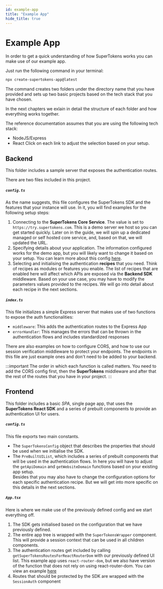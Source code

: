 ```yaml
---
id: example-app
title: "Example App"
hide_title: true
---
```



# Example App

In order to get a quick understanding of how SuperTokens works you can make use of our example app.

Just run the following command in your terminal:

```bash
npx create-supertokens-app@latest
```

The command creates two folders under the directory name that you have provided and sets up two basic projects based on the tech stack that you have chosen.

In the next chapters we exlain in detail the structure of each folder and how everything works together.

The reference documentation assumes that you are using the following tech stack:
- NodeJS/Express 
- React
Click on each link to adjust the selection based on your setup.

## Backend


This folder includes a sample server that exposes the authentication routes.

There are two files included in this project. 

##### `config.ts`

As the name suggests, this file configures the SuperTokens SDK and the features that your instance will use.
In it, you will find examples for the following setup steps:

1. Connecting to the **SuperTokens Core Service**. The value is set to `https://try.supertokens.com`. This is a demo server we host so you can get started quickly. Later on in the guide, we will spin up a dedicated managed or self hosted core service, and, based on that, we will updated the URL. 
2. Specifying details about your application. The information configured works for the demo app, but you will likely want to change it based on your setup. You can learn more about this config [here](/appinfo).
3. Selecting and initialising the authentication **recipes** that you need. Think of recipes as modules or features you enable. The list of recipes that are enabled here will affect which APIs are exposed via the **Backend SDK** middleware. Based on your use case, you may have to modify the parameters values provided to the recipes. We will go into detail about each recipe in the next sections. 

##### `index.ts`

This file initializes a simple Express server that makes use of two functions to expose the auth functionalities:
- `middleware`: This adds the authentication routes to the Express App 
- `errorHandler`: This manages the errors that can be thrown in the authentication flows and includes standardized responses

There are also examples on how to configure CORS, and how to use our session verification middleware to protect your endpoints. The endpoints in this file are just example ones and don't need to be added to your backend.

:::important
The order in which each function is called matters. You need to add the CORS config first, then the **SuperTokens** middleware and after that the rest of the
routes that you have in your project.
:::

## Frontend

This folder includes a basic *SPA*, single page app, that uses the **SuperTokens React SDK** and a series of prebuilt components to provide an 
authentication UI for users.

##### `config.ts`

This file exports two main constants.
- The `SuperTokensConfig` object that describes the properties that should be used when we initialise the SDK.
- The `PreBuiltUIList`, which includes a series of prebuilt components that will be used in the authentication flows. 
In here you will have to adjust the `getApiDomain` and `getWebsiteDomain` functions based on your existing app setup.  
Besides that you may also have to change the configuration options for each specific authentication recipe. But we will get into more specific on this details in the next sections.

##### `App.tsx`

Here is where we make use of the previously defined config and we start everything off.
1. The SDK gets initialised based on the configuration that we have previously defined. 
2. The entire app tree is wrapped with the `SuperTokensWrapper` component. This will provide a session context that can be used in all children components.
3. The authentication routes get included by calling `getSuperTokensRoutesForReactRouterDom` with our previously defined UI list. This example app uses `react-router-dom`, but we also have version of the function that does not rely on using react-router-dom. You can view an example [here](pre-built-ui/setup/frontend#3-setup-routing-to-show-the-login-ui)
4. Routes that should be protected by the SDK are wrapped with the `SessionAuth` component

